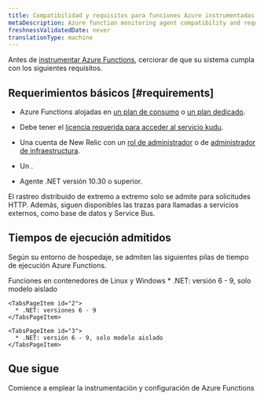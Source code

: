 ```yaml
---
title: Compatibilidad y requisitos para funciones Azure instrumentadas
metaDescription: Azure function monitoring agent compatibility and requirements.
freshnessValidatedDate: never
translationType: machine
---
```


Antes de [instrumentar Azure Functions](/docs/serverless-function-monitoring/aws-lambda-monitoring/instrument-lambda-function/configure-serverless-aws-monitoring), cerciorar de que su sistema cumpla con los siguientes requisitos.

## Requerimientos básicos [#requirements]

* Azure Functions alojadas en [un plan de consumo](https://learn.microsoft.com/en-us/azure/azure-functions/consumption-plan) o [un plan dedicado](https://learn.microsoft.com/en-us/azure/azure-functions/dedicated-plan).

* Debe tener el [licencia requerida para acceder al servicio kudu](https://learn.microsoft.com/en-us/azure/app-service/resources-kudu#access-kudu-for-your-app).

* Una cuenta de New Relic con un [rol de administrador](/docs/accounts/original-accounts-billing/original-users-roles/users-roles-original-user-model/#roles) o de [administrador de infraestructura](/docs/accounts/original-accounts-billing/original-users-roles/users-roles-original-user-model#add-on).

* Un <InlinePopover type="userKey" />.

* Agente .NET versión 10.30 o superior.

<Callout variant="tip" title="NOTA">
  El rastreo distribuido de extremo a extremo solo se admite para solicitudes HTTP. Además, siguen disponibles las trazas para llamadas a servicios externos, como base de datos y Service Bus.
</Callout>

## Tiempos de ejecución admitidos

Según su entorno de hospedaje, se admiten las siguientes pilas de tiempo de ejecución Azure Functions.

<Tabs>
  <TabsBar>
    <TabsBarItem id="3">Funciones en contenedores de</TabsBarItem> <TabsBarItem id="1">Linux</TabsBarItem> <TabsBarItem id="2">y Windows</TabsBarItem>
  </TabsBar>

  <TabsPages>
    <TabsPageItem id="1">
      * .NET: versión 6 - 9, solo modelo aislado
    </TabsPageItem>

    <TabsPageItem id="2">
      * .NET: versiones 6 - 9
    </TabsPageItem>

    <TabsPageItem id="3">
      * .NET: versión 6 - 9, solo modelo aislado
    </TabsPageItem>
  </TabsPages>
</Tabs>

## Que sigue

<DocTiles>
  <DocTile title="Install and configure Azure Functions monitoring" path="/docs/serverless-function-monitoring/azure-function-monitoring/install-serverless-azure-monitoring">Comience a emplear la instrumentación y configuración de Azure Functions</DocTile>
</DocTiles>